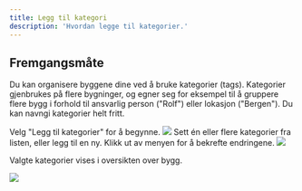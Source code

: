 ```yaml
---
title: Legg til kategori
description: 'Hvordan legge til kategorier.'
---
```


## Fremgangsmåte

Du kan organisere byggene dine ved å bruke kategorier (tags). Kategorier gjenbrukes på flere bygninger, og egner seg for eksempel til å gruppere flere bygg i forhold til ansvarlig person ("Rolf") eller lokasjon ("Bergen"). Du kan navngi kategorier helt fritt.

<Steps>
    <Step title="Legg til kategorier">
        Velg "Legg til kategorier" for å begynne.
        <Frame type="ghost">
            <img src="/images/dashboard/innstillinger/kategorier/steg-1.png" />
        </Frame>
    </Step>
    <Step title="Velg ønsket kategori eller legg til ny">
        Sett én eller flere kategorier fra listen, eller legg til en ny. Klikk ut av menyen for å bekrefte endringene.
        <Frame type="ghost">
            <img src="/images/dashboard/innstillinger/kategorier/steg-2.png" />
        </Frame>
    </Step>
</Steps>

Valgte kategorier vises i oversikten over bygg.

<Frame type="ghost">
    <img src="/images/dashboard/innstillinger/kategorier/kategorier.png" />
</Frame>
